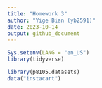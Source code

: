 ```yaml
---
title: "Homework 3"
author: "Yige Bian (yb2591)"
date: 2023-10-14
output: github_document
---
```


```r
Sys.setenv(LANG = "en_US")
library(tidyverse)
```

```r
library(p8105.datasets)
data("instacart")
```

